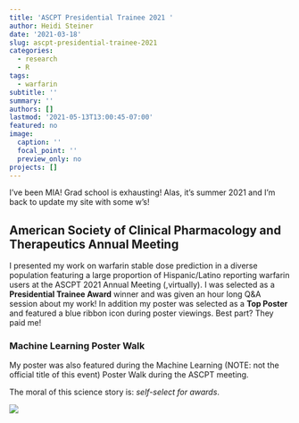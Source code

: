 ```yaml
---
title: 'ASCPT Presidential Trainee 2021 '
author: Heidi Steiner
date: '2021-03-18'
slug: ascpt-presidential-trainee-2021
categories:
  - research
  - R
tags:
  - warfarin
subtitle: ''
summary: ''
authors: []
lastmod: '2021-05-13T13:00:45-07:00'
featured: no
image:
  caption: ''
  focal_point: ''
  preview_only: no
projects: []
---
```


I've been MIA! Grad school is exhausting! Alas, it's summer 2021 and I'm back to update my site with some w's! 

## American Society of Clinical Pharmacology and Therapeutics Annual Meeting 

I presented my work on warfarin stable dose prediction in a diverse population featuring a large proportion of Hispanic/Latino reporting warfarin users at the ASCPT 2021 Annual Meeting (,virtually). I was selected as a **Presidential Trainee Award** winner and was given an hour long Q&A session about my work! In addition my poster was selected as a **Top Poster** and featured a blue ribbon icon during poster viewings. Best part? They paid me! 

### Machine Learning Poster Walk

My poster was also featured during the Machine Learning (NOTE: not the official title of this event) Poster Walk during the ASCPT meeting. 

The moral of this science story is: *self-select for awards*. 


![](ascpt_poster.jpg)